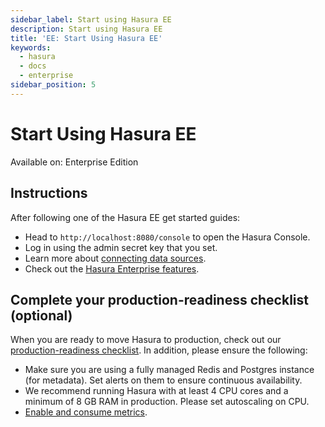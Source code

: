 ```yaml
---
sidebar_label: Start using Hasura EE
description: Start using Hasura EE
title: 'EE: Start Using Hasura EE'
keywords:
  - hasura
  - docs
  - enterprise
sidebar_position: 5
---
```


# Start Using Hasura EE

<div className="badge badge--primary heading-badge">Available on: Enterprise Edition</div>

## Instructions

After following one of the Hasura EE get started guides:

- Head to `http://localhost:8080/console` to open the Hasura Console.
- Log in using the admin secret key that you set.
- Learn more about [connecting data sources](/databases/connect-db/index.mdx).
- Check out the [Hasura Enterprise features](/enterprise/index.mdx).

## Complete your production-readiness checklist (optional)

When you are ready to move Hasura to production, check out our
[production-readiness checklist](/deployment/production-checklist.mdx). In addition, please ensure the following:

- Make sure you are using a fully managed Redis and Postgres instance (for metadata). Set alerts on them to ensure
  continuous availability.
- We recommend running Hasura with at least 4 CPU cores and a minimum of 8 GB RAM in production. Please set autoscaling
  on CPU.
- [Enable and consume metrics](/enterprise/metrics.mdx/#enable-metrics-endpoint).

